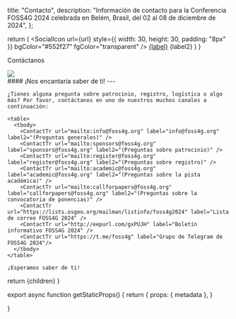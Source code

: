 

  title: "Contacto",
  description: "Información de contacto para la Conferencia FOSS4G 2024 celebrada en Belém, Brasil, del 02 al 08 de diciembre de 2024",
};

  return (
    <tr>
      <td className="p-2">
        <SocialIcon
          url={url}
          style={{ width: 30, height: 30, padding: "8px" }}
          bgColor="#552f27"
          fgColor="transparent"
        />
      </td>
      <td>
        <a href={url} target="_blank" className="non-standard text-f4g_red underline underline-offset-4">{label}</a> {label2}
      </td>
    </tr>
  )
}

<Heading bubble>Contáctanos</Heading>

<div className="grid grid-cols-1 sm:grid-cols-2 gap-4">
  <div>
    <Image placeholder="blur" src={Volunteers} className=" rounded-lg "/>
  </div>
  <div>
    #### ¡Nos encantaría saber de ti!
    ---

    ¿Tienes alguna pregunta sobre patrocinio, registro, logística o algo más? Por favor, contáctanos en uno de nuestros muchos canales a continuación:

    <table>
      <tbody>
        <ContactTr url="mailto:info@foss4g.org" label="info@foss4g.org" label2="(Preguntas generales)" />
        <ContactTr url="mailto:sponsors@foss4g.org" label="sponsors@foss4g.org" label2="(Preguntas sobre patrocinio)" />
        <ContactTr url="mailto:register@foss4g.org" label="register@foss4g.org" label2="(Preguntas sobre registro)" />
        <ContactTr url="mailto:academic@foss4g.org" label="academic@foss4g.org" label2="(Preguntas sobre la pista académica)" />
        <ContactTr url="mailto:callforpapers@foss4g.org" label="callforpapers@foss4g.org" label2="(Preguntas sobre la convocatoria de ponencias)" />
        <ContactTr url="https://lists.osgeo.org/mailman/listinfo/foss4g2024" label="Lista de correo FOSS4G 2024" />
        <ContactTr url="http://eepurl.com/gxPUJH" label="Boletín informativo FOSS4G 2024" />
        <ContactTr url="https://t.me/foss4g" label="Grupo de Telegram de FOSS4G 2024"/>
      </tbody>
    </table>

    ¡Esperamos saber de ti!

  </div>
</div>

  return <MdxLayout metadata={metadata}>{children}</MdxLayout>
}

export async function getStaticProps() {
  return {
    props: {
      metadata
    },
  }

}

